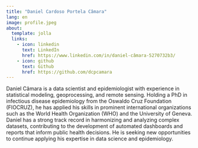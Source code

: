 ```yaml
---
title: "Daniel Cardoso Portela Câmara"
lang: en
image: profile.jpeg
about:
  template: jolla
  links:
    - icon: linkedin
      text: LinkedIn
      href: https://www.linkedin.com/in/daniel-câmara-5270732b3/
    - icon: github
      text: Github
      href: https://github.com/dcpcamara
---
```


Daniel Câmara is a data scientist and epidemiologist with experience in statistical modeling, geoprocessing, and remote sensing. Holding a PhD in infectious disease epidemiology from the Oswaldo Cruz Foundation (FIOCRUZ), he has applied his skills in prominent international organizations such as the World Health Organization (WHO) and the University of Geneva. Daniel has a strong track record in harmonizing and analyzing complex datasets, contributing to the development of automated dashboards and reports that inform public health decisions. He is seeking new opportunities to continue applying his expertise in data science and epidemiology.
